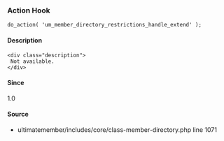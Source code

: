 
### Action Hook    
    
```
do_action( 'um_member_directory_restrictions_handle_extend' );
```

#### Description
    <div class="description">
     Not available.
    </div>

#### Since
<div class="description">
1.0
</div>

#### Source
  - <Link href="/developer/files/includes-core-class-member-directory#source-view.1071">ultimatemember/includes/core/class-member-directory.php</Link> <Link href="/developer/files/includes-core-class-member-directory#source-view.1071">line 1071</Link>

